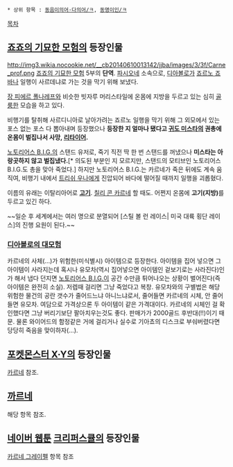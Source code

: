  * 상위 항목 : [[동음이의어·다의어/ㅋ]], [[동명이인/ㅋ]]

[[목차]]
== [[죠죠의 기묘한 모험]]의 등장인물 ==
http://img3.wikia.nocookie.net/__cb20140610013142/jjba/images/3/3f/Carne_prof.png
[[죠죠의 기묘한 모험]] 5부의 '''단역'''. [[파시오네]] 소속으로, [[디아볼로(죠죠의 기묘한 모험)|디아볼로]]가 [[죠르노 죠바나]] 일행이 사르데냐로 가는 것을 막기 위해 보냈다.

[[장 피에르 폴나레프]]와 비슷한 빗자루 머리스타일에 온몸에 지방을 두르고 있는 심히 [[골룸]]한 모습을 하고 있다.

비행기를 탈취해 사르디니아로 날아가려는 죠르노 일행을 막기 위해 그 외모에서 있는 포스 없는 포스 다 뽑아내며 등장했으나 '''등장한 지 얼마나 됐다고 [[귀도 미스타]]의 권총에 온몸이 벌집나서 사망, [[리타이어]].'''

[[노토리어스 B.I.G.(죠죠의 기묘한 모험)|노토리어스 B.I.G.]]의 스탠드 유저로, 죽기 직전 딱 한 번 스탠드를 꺼냈으나 '''미스타는 아랑곳하지 않고 벌집냈다.'''[* 의도된 부분인 지 모르지만, 스탠드의 모티브인 노토리어스 B.I.G.도 총을 맞아 죽었다.] 하지만 노토리어스 B.I.G.는 카르네가 죽은 뒤에도 계속 움직여, 비행기 내에서 [[트리쉬 우나]]에게 진압되어 바다에 떨어질 때까지 일행을 괴롭혔다.

이름의 유래는 이탈리아어로 '''[[고기]]'''. [[칠리 콘 카르네]] 할 때도. 어쩐지 온몸에 '''고기(지방)'''를 두르고 있긴 하다.

~~일순 후 세계에서는 여러 명으로 분열되어 [스틸 볼 런 레이스| 미국 대륙 횡단 레이스]의 진행 요원이 된다.~~

=== [[디아볼로의 대모험]] ===
카르네의 사체(...)가 위험한(미식별시) 아이템으로 등장한다. 아이템을 집어 넣으면 그 아이템이 사라지는데 혹시나 유모차(역시 집어넣으면 아이템인 겉보기로는 사라진다)인가 해서 냅다 던지면 [[노토리어스 B.I.G.]]이 공간 수만큼 튀어나오는 상황이 벌어진다(즉 아이템은 완전히 소실). 저렙때 걸리면 그냥 죽었다고 복창.
유모차와의 구별법은 해당 위험한 물건의 공란 갯수가 줄어드느냐 아니느냐로서, 줄어들면 카르네의 시체, 안 줄어들면 유모차. 여담으로 가격상으론 두 아이템이 같은 가격대이다. 카르네의 시체인 걸 확인했다면 그냥 버리기보단 팔아치우는것도 좋다. 판매가가 2000골드 후반대(!!)이기 때문. 물론 와이어드의 함정같은 거에 걸리거나 실수로 기아쵸의 디스크로 부숴버렸다면 당당히 죽음을 맞이하자(...).

== [[포켓몬스터 X·Y]]의 등장인물 ==
[[카르네(포켓몬스터)|카르네]] 참조.

== [[까르네]] ==
해당 항목 참조.

== [[네이버 웹툰]] [[크리퍼스큘]]의 등장인물 ==
[[카르네 그레이펠]] 항목 참조
